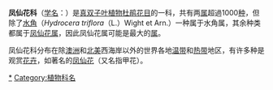 {{Automatic Taxobox 
| image = ImpatiensHolstii2.jpg
| image_caption = [[玻璃翠|玻璃翠]] ''Impatiens walleriana''
| taxon= Balsaminaceae
| authority = [[A.Rich.|A.Rich.]], 1822
| subdivision = 
*[[水角屬|水角屬]] ''Hydrocera''
*[[鳳仙花屬|鳳仙花屬]] ''Impatiens''
}}

'''凤仙花科'''（[[学名|学名]]：{{lang|la|Balsaminaceae}}）是[[真双子叶植物|真双子叶植物]][[杜鹃花目|杜鹃花目]]的一科，共有两[[属|属]]超過1000[[种|种]]，但除了[[水角|水角]]（''Hydrocera triflora''（L.）Wight et Arn.）一种属于水角属，其余种类都属于[[凤仙花属|凤仙花属]]，因此凤仙花属可能是最大的[[属|属]]。

凤仙花科分布在除[[澳洲|澳洲]]和[[北美|北美]]西海岸以外的世界各地[[温带|温带]]和[[热带|热带]]地区，有许多种是观赏[[花卉|花卉]]，如著名的[[凤仙花|凤仙花]]（又名指甲花）。
{{Taxonbar|from=Q464561}}

[[Category:凤仙花科|*]]
[[Category:植物科名|Category:植物科名]]


{{plant-stub}}